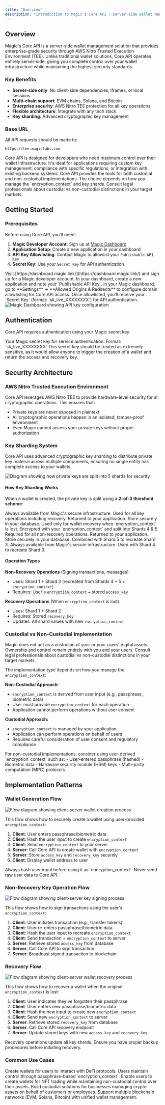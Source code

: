 ```yaml
---
title: "Overview"
description: "Introduction to Magic's Core API - server-side wallet management with AWS Nitro TEE security"
---
```


## Overview

Magic's Core API is a server-side wallet management solution that provides enterprise-grade security through AWS Nitro Trusted Execution Environment (TEE). Unlike traditional wallet solutions, Core API operates entirely server-side, giving you complete control over your wallet infrastructure while maintaining the highest security standards.

### Key Benefits

- **Server-side only**: No client-side dependencies, iframes, or local sessions
- **Multi-chain support**: EVM chains, Solana, and Bitcoin
- **Enterprise security**: AWS Nitro TEE protection for all key operations
- **Flexible architecture**: Integrate with any tech stack
- **Key sharding**: Advanced cryptographic key management

### Base URL

All API requests should be made to:

```
https://tee.magiclabs.com
```

<Info>
Core API is designed for developers who need maximum control over their wallet infrastructure. It's ideal for applications requiring custom key management, compliance with specific regulations, or integration with existing backend systems.
</Info>

<Warning>
Core API provides the tools for both custodial and non-custodial implementations. The choice depends on how you manage the `encryption_context` and key shards. Consult legal professionals about custodial vs non-custodial distinctions in your target markets.
</Warning>

## Getting Started

### Prerequisites

Before using Core API, you'll need:

1. **Magic Developer Account**: Sign up at [Magic Dashboard](https://dashboard.magic.link/)
2. **Application Setup**: Create a new application in your dashboard
3. **API Key Allowlisting**: Contact Magic to allowlist your `Publishable API Key`
4. **Secret Key**: Use your `Secret Key` for API authentication

<Steps>
<Step title="Create Magic Account">
Visit [https://dashboard.magic.link/](https://dashboard.magic.link/) and sign up for a Magic developer account.
</Step>

<Step title="Create Application">
In your dashboard, create a new application and note your `Publishable API Key`.
</Step>

<Step title="Configure Allowlisting">
In your Magic dashboard, go to **Settings** → **Allowed Origins & Redirects** to configure domain allowlisting for Core API access.
</Step>

<Step title="Get Your Secret Key">
Once allowlisted, you'll receive your `Secret Key` (format: `sk_live_XXXXXXXX`) for API authentication.
</Step>
</Steps>

<Frame>
<img src="/images/api-wallets-core-getting-started.webp" alt="Magic Dashboard showing API key configuration" />
</Frame>

## Authentication

Core API requires authentication using your Magic secret key:

<ParamField header="x-magic-secret-key" type="string" required>
Your Magic secret key for service authentication. Format: `sk_live_XXXXXXXX`
</ParamField>

<Warning>
This secret key should be treated as extremely sensitive, as it would allow anyone to trigger the creation of a wallet and return the access and recovery key.
</Warning>

## Security Architecture

### AWS Nitro Trusted Execution Environment

Core API leverages AWS Nitro TEE to provide hardware-level security for all cryptographic operations. This ensures that:

- Private keys are never exposed in plaintext
- All cryptographic operations happen in an isolated, tamper-proof environment
- Even Magic cannot access your private keys without proper authorization

### Key Sharding System

Core API uses advanced cryptographic key sharding to distribute private key material across multiple components, ensuring no single entity has complete access to your wallets.

<Frame>
<img src="/images/api-wallets-core-shard-diagram.webp" alt="Diagram showing how private keys are split into 5 shards for security" />
</Frame>

#### How Key Sharding Works

When a wallet is created, the private key is split using a **2-of-3 threshold scheme**:

<CardGroup cols={2}>
<Card title="Shard 1 (Magic)" icon="shield">
Always available from Magic's secure infrastructure. Used for all key operations including recovery.
</Card>

<Card title="Shard 2 (Recovery Key)" icon="key">
Returned to your application. Store securely in your database. Used only for wallet recovery when `encryption_context` is lost.
</Card>

<Card title="Shard 3 (Encrypted)" icon="lock">
Encrypted with your `encryption_context` and split into Shards 4 & 5. Required for all non-recovery operations.
</Card>

<Card title="Shard 4 (Access Key)" icon="database">
Returned to your application. Store securely in your database. Combined with Shard 5 to recreate Shard 3.
</Card>

<Card title="Shard 5 (Magic)" icon="shield">
Always available from Magic's secure infrastructure. Used with Shard 4 to recreate Shard 3.
</Card>
</CardGroup>

#### Operation Types

**Non-Recovery Operations** (Signing transactions, messages)
- Uses: Shard 1 + Shard 3 (recreated from Shards 4 + 5 + `encryption_context`)
- Requires: User's `encryption_context` + stored `access_key`

**Recovery Operations** (When `encryption_context` is lost)
- Uses: Shard 1 + Shard 2
- Requires: Stored `recovery_key`
- Updates: All shard values with new `encryption_context`

### Custodial vs Non-Custodial Implementation

<Warning>
Magic does not act as a custodian of your or your users' digital assets. Ownership and control remain entirely with you and your users. Consult legal professionals about custodial vs non-custodial distinctions in your target markets.
</Warning>

The implementation type depends on how you manage the `encryption_context`:

**Non-Custodial Approach:**
- `encryption_context` is derived from user input (e.g., passphrase, biometric data)
- User must provide `encryption_context` for each operation
- Application cannot perform operations without user consent

**Custodial Approach:**
- `encryption_context` is managed by your application
- Application can perform operations on behalf of users
- Requires careful consideration of user consent and regulatory compliance

<Tip>
For non-custodial implementations, consider using user-derived `encryption_context` such as:
- User-entered passphrase (hashed)
- Biometric data
- Hardware security module (HSM) keys
- Multi-party computation (MPC) protocols
</Tip>

## Implementation Patterns

### Wallet Generation Flow

<Frame>
<img src="/images/example-wallet-generation-flow-diagram.webp" alt="Flow diagram showing client-server wallet creation process" />
</Frame>

This flow shows how to securely create a wallet using user-provided `encryption_context`:

1. **Client**: User enters passphrase/biometric data
2. **Client**: Hash the user input to create `encryption_context`
3. **Client**: Send `encryption_context` to your server
4. **Server**: Call Core API to create wallet with `encryption_context`
5. **Server**: Store `access_key` and `recovery_key` securely
6. **Client**: Display wallet address to user

<Tip>
Always hash user input before using it as `encryption_context`. Never send raw user data to Core API.
</Tip>

### Non-Recovery Key Operation Flow

<Frame>
<img src="/images/example-non-recovery-key-operation-flow-diagram.webp" alt="Flow diagram showing client-server key signing process" />
</Frame>

This flow shows how to sign transactions using the user's `encryption_context`:

1. **Client**: User initiates transaction (e.g., transfer tokens)
2. **Client**: User re-enters passphrase/biometric data
3. **Client**: Hash the user input to recreate `encryption_context`
4. **Client**: Send transaction + `encryption_context` to server
5. **Server**: Retrieve stored `access_key` from database
6. **Server**: Call Core API to sign transaction
7. **Server**: Broadcast signed transaction to blockchain

### Recovery Flow

<Frame>
<img src="/images/example-recovery-flow-diagram.webp" alt="Flow diagram showing client-server wallet recovery process" />
</Frame>

This flow shows how to recover a wallet when the original `encryption_context` is lost:

1. **Client**: User indicates they've forgotten their passphrase
2. **Client**: User enters new passphrase/biometric data
3. **Client**: Hash the new input to create new `encryption_context`
4. **Client**: Send new `encryption_context` to server
5. **Server**: Retrieve stored `recovery_key` from database
6. **Server**: Call Core API recovery endpoint
7. **Server**: Update stored keys with new `access_key` and `recovery_key`

<Warning>
Recovery operations update all key shards. Ensure you have proper backup procedures before initiating recovery.
</Warning>

### Common Use Cases

<CardGroup cols={2}>
<Card title="DeFi Applications" icon="coins">
Create wallets for users to interact with DeFi protocols. Users maintain control through passphrase-based `encryption_context`.
</Card>

<Card title="NFT Marketplaces" icon="image">
Enable users to create wallets for NFT trading while maintaining non-custodial control over their assets.
</Card>

<Card title="Enterprise Solutions" icon="building">
Build custodial solutions for businesses managing crypto assets on behalf of customers or employees.
</Card>

<Card title="Cross-Chain Bridges" icon="link">
Support multiple blockchain networks (EVM, Solana, Bitcoin) with unified wallet management.
</Card>
</CardGroup>
